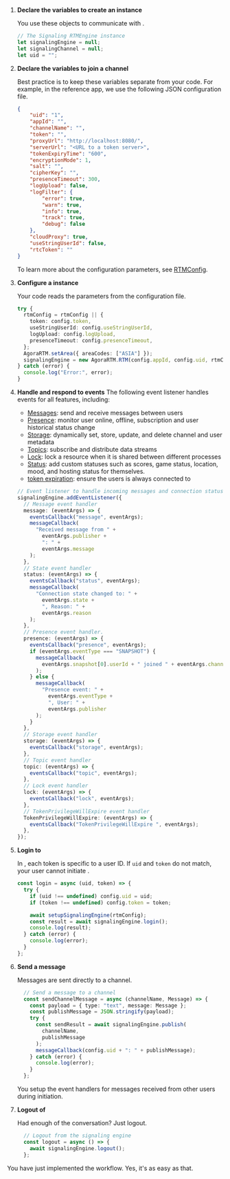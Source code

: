 <PlatformWrapper platform="web">


1.  **Declare the variables to create an <Vg k="MESS_ENGINE" /> instance**

    You use these objects to communicate with <Vg k="MESS" />.

    ``` typescript
    // The Signaling RTMEngine instance
    let signalingEngine = null;
    let signalingChannel = null;
    let uid = "";
    ```

1.  **Declare the variables to join a channel**

    Best practice is to keep these variables separate from your code. For example, in the <Vg k="MESS" />
  reference app, we use the following JSON configuration file.

    ``` json
    {
        "uid": "1",
        "appId": "",
        "channelName": "",
        "token": "",
        "proxyUrl": "http://localhost:8080/",
        "serverUrl": "<URL to a token server>",
        "tokenExpiryTime": "600",
        "encryptionMode": 1,
        "salt": "",
        "cipherKey": "",
        "presenceTimeout": 300,
        "logUpload": false,
        "logFilter": {
            "error": true,
            "warn": true,
            "info": true,
            "track": true,
            "debug": false
        },
        "cloudProxy": true,
        "useStringUserId": false,
        "rtcToken": ""
    }
    ```
    To learn more about the configuration parameters, see [RTMConfig](/en/signaling/reference/api#rtmconfig).

3.  **Configure a <Vg k="MESS_ENGINE" /> instance**

    Your code reads the parameters from the configuration file.

    ``` typescript
    try {
      rtmConfig = rtmConfig || {
        token: config.token,
        useStringUserId: config.useStringUserId,
        logUpload: config.logUpload,
        presenceTimeout: config.presenceTimeout,
      };
      AgoraRTM.setArea({ areaCodes: ["ASIA"] });
      signalingEngine = new AgoraRTM.RTM(config.appId, config.uid, rtmConfig);
    } catch (error) {
      console.log("Error:", error);
    }
    ```

4.  **Handle and respond to  <Vg k="MESS" /> events**
    <a name="handle-events" />
    The following event listener handles events for all <Vg k="MESS" /> features, including:
    - [Messages](/en/signaling/reference/api#messages): send and receive messages between users
    - [Presence](/en/signaling/reference/api#presence): monitor user online, offline, subscription and user historical
  status change
    - [Storage](/en/signaling/reference/api#storage): dynamically set, store, update, and delete channel and user metadata
    - [Topics](/en/signaling/reference/api#topics): subscribe and distribute data streams
    - [Lock](/en/signaling/reference/api#lock): lock a resource when it is shared between different processes
    - [Status](en/signaling/reference/api?platform=web#setstate): add custom statuses such as scores, game status, location, mood, and hosting status for themselves.
    - [token expiration](/en/signaling/reference/api#event-listeners): ensure the users is always connected to <Vg k="MESS" />

    ``` typescript
    // Event listener to handle incoming messages and connection status changes
    signalingEngine.addEventListener({
      // Message event handler
      message: (eventArgs) => {
        eventsCallback("message", eventArgs);
        messageCallback(
          "Received message from " +
            eventArgs.publisher +
            ": " +
            eventArgs.message
        );
      },
      // State event handler
      status: (eventArgs) => {
        eventsCallback("status", eventArgs);
        messageCallback(
          "Connection state changed to: " +
            eventArgs.state +
            ", Reason: " +
            eventArgs.reason
        );
      },
      // Presence event handler.
      presence: (eventArgs) => {
        eventsCallback("presence", eventArgs);
        if (eventArgs.eventType === "SNAPSHOT") {
          messageCallback(
            eventArgs.snapshot[0].userId + " joined " + eventArgs.channelName
          );
        } else {
          messageCallback(
            "Presence event: " +
              eventArgs.eventType +
              ", User: " +
              eventArgs.publisher
          );
        }
      },
      // Storage event handler
      storage: (eventArgs) => {
        eventsCallback("storage", eventArgs);
      },
      // Topic event handler
      topic: (eventArgs) => {
        eventsCallback("topic", eventArgs);
      },
      // Lock event handler
      lock: (eventArgs) => {
        eventsCallback("lock", eventArgs);
      },
      // TokenPrivilegeWillExpire event handler
      TokenPrivilegeWillExpire: (eventArgs) => {
        eventsCallback("TokenPrivilegeWillExpire ", eventArgs);
      },
    });
    ```

1.  **Login to <Vg k="MESS" />**

      In <Vg k="MESS" />, each token is specific to a user ID. If `uid` and `token` do not match, your user cannot
  initiate <Vg k="MESS_ENGINE" /> .

      ``` typescript
      const login = async (uid, token) => {
        try {
          if (uid !== undefined) config.uid = uid;
          if (token !== undefined) config.token = token;

          await setupSignalingEngine(rtmConfig);
          const result = await signalingEngine.login();
          console.log(result);
        } catch (error) {
          console.log(error);
        }
      };
      ```


1.  **Send a message**

    Messages are sent directly to a channel.

    ``` typescript
      // Send a message to a channel
      const sendChannelMessage = async (channelName, Message) => {
        const payload = { type: "text", message: Message };
        const publishMessage = JSON.stringify(payload);
        try {
          const sendResult = await signalingEngine.publish(
            channelName,
            publishMessage
          );
          messageCallback(config.uid + ": " + publishMessage);
        } catch (error) {
          console.log(error);
        }
      };
    ```

    You setup the event handlers for messages received from other users during <Vg k="MESS_ENGINE" /> initiation.


1.  **Logout of <Vg k="MESS" />**

    Had enough of the conversation? Just logout.

    ``` typescript
      // Logout from the signaling engine
      const logout = async () => {
        await signalingEngine.logout();
      };
    ```

You have just implemented the <Vg k="MESS" /> workflow. Yes, it's as easy as that.
</PlatformWrapper>